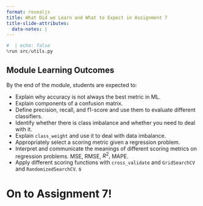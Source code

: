 ```yaml
---
format: revealjs
title: What Did we Learn and What to Expect in Assignment 7
title-slide-attributes:
  data-notes: |
---
```


```python
#  | echo: false
%run src/utils.py
```

## Module Learning Outcomes

By the end of the module, students are expected to:

- Explain why accuracy is not always the best metric in ML.
- Explain components of a confusion matrix.
- Define precision, recall, and f1-score and use them to evaluate different classifiers.
- Identify whether there is class imbalance and whether you need to deal with it.
- Explain `class_weight` and use it to deal with data imbalance.
- Appropriately select a scoring metric given a regression problem.
- Interpret and communicate the meanings of different scoring metrics on regression problems. MSE, RMSE, $R^2,$ MAPE.
- Apply different scoring functions with `cross_validate` and `GridSearchCV` and `RandomizedSearchCV`.
s


# On to Assignment 7!
